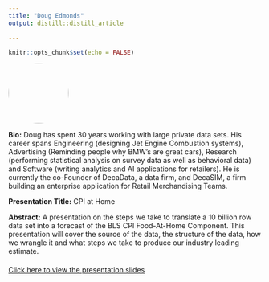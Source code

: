 ```yaml
---
title: "Doug Edmonds"
output: distill::distill_article

---
```


```r
knitr::opts_chunk$set(echo = FALSE)
```


:::float-left

<img src="images/Doug_Edmonds.jpg" style="width: 120px; height: 120px; object-fit: cover; border-radius: 50%;">

**Bio:** Doug has spent 30 years working with large private data sets. His career spans Engineering (designing Jet Engine Combustion systems), Advertising (Reminding people why BMW's are great cars), Research (performing statistical analysis on survey data as well as behavioral data) and Software (writing analytics and AI applications for retailers). He is currently the co-Founder of DecaData, a data firm, and DecaSIM, a firm building an enterprise  application for Retail Merchandising Teams. 

**Presentation Title:** CPI at Home

**Abstract:** A presentation on the steps we take to translate a 10 billion row data set into a forecast of the BLS CPI Food-At-Home Component. This presentation will cover the source of the data, the structure of the data, how we wrangle it and what steps we take to produce our industry leading estimate. 


:::


<!-- Link to presentation slides -->
<div style="margin-top: 20px;">
  <a href="presentations/9-4_Doug_Edmonds.pdf" target="_blank">Click here to view the presentation slides</a>
</div>









